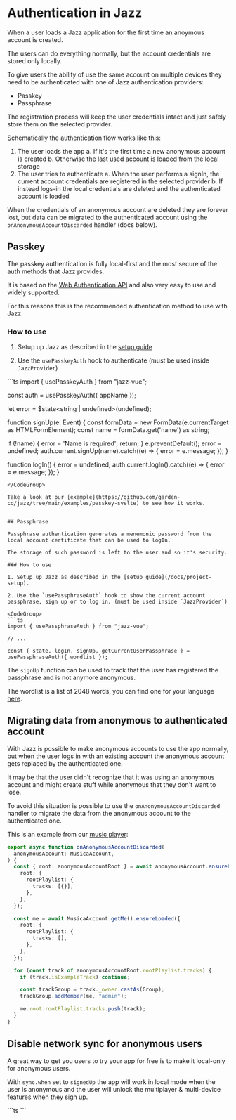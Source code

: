 

# Authentication in Jazz

When a user loads a Jazz application for the first time an anoymous account is created.

The users can do everything normally, but the account credentials are stored only locally.

To give users the ability of use the same account on multiple devices they need to be authenticated with
one of Jazz authentication providers:
- Passkey
- Passphrase

The registration process will keep the user credentials intact and just safely store them on the selected provider.

Schematically the authentication flow works like this:
1. The user loads the app
  a. If it's the first time a new anonymous account is created
  b. Otherwise the last used account is loaded from the local storage
2. The user tries to authenticate
  a. When the user performs a signIn, the current account credentials are registered in the selected provider
  b. If instead logs-in the local credentials are deleted and the authenticated account is loaded

When the credentials of an anonymous account are deleted they are forever lost, 
but data can be migrated to the authenticated account using the `onAnonymousAccountDiscarded` handler (docs below).

## Passkey

The passkey authentication is fully local-first and the most secure of the auth methods that Jazz provides.

It is based on the [Web Authentication API](https://developer.mozilla.org/en-US/docs/Web/API/Web_Authentication_API) and also very easy to use and widely supported.

For this reasons this is the recommended authentication method to use with Jazz.

### How to use

1. Setup up Jazz as described in the [setup guide](/docs/project-setup)

2. Use the `usePasskeyAuth` hook to authenticate (must be used inside `JazzProvider`)

<CodeGroup>
```ts
import { usePasskeyAuth } from "jazz-vue";

const auth = usePasskeyAuth({ appName });

let error = $state<string | undefined>(undefined);

function signUp(e: Event) {
  const formData = new FormData(e.currentTarget as HTMLFormElement);
  const name = formData.get('name') as string;

  if (!name) {
    error = 'Name is required';
    return;
  }
  e.preventDefault();
  error = undefined;
  auth.current.signUp(name).catch((e) => {
    error = e.message;
  });
}

function logIn() {
  error = undefined;
  auth.current.logIn().catch((e) => {
    error = e.message;
  });
}
```
</CodeGroup>

Take a look at our [example](https://github.com/garden-co/jazz/tree/main/examples/passkey-svelte) to see how it works.


## Passphrase

Passphrase authentication generates a menemonic password from the local account certificate that can be used to logIn.

The storage of such password is left to the user and so it's security.

### How to use

1. Setup up Jazz as described in the [setup guide](/docs/project-setup).

2. Use the `usePassphraseAuth` hook to show the current account passphrase, sign up or to log in. (must be used inside `JazzProvider`)

<CodeGroup>
```ts
import { usePassphraseAuth } from "jazz-vue";

// ...

const { state, logIn, signUp, getCurrentUserPassphrase } = usePassphraseAuth({ wordlist });
```
</CodeGroup>

The `signUp` function can be used to track that the user has registered the passphrase and is not anymore anonymous.

The wordlist is a list of 2048 words, you can find one for your language [here](https://github.com/bitcoinjs/bip39/tree/a7ecbfe2e60d0214ce17163d610cad9f7b23140c/src/wordlists).

## Migrating data from anonymous to authenticated account

With Jazz is possible to make anonymous accounts to use the app normally, but when the user logs in with an existing account the anonymous account gets replaced by the authenticated one.

It may be that the user didn't recognize that it was using an anonymous account and might create stuff while anonymous that they don't want to lose.

To avoid this situation is possible to use the `onAnonymousAccountDiscarded` handler to migrate the data from the anonymous account to the authenticated one.

This is an example from our [music player](https://github.com/garden-co/jazz/tree/main/examples/music-player):
<CodeGroup>
```ts
export async function onAnonymousAccountDiscarded(
  anonymousAccount: MusicaAccount,
) {
  const { root: anonymousAccountRoot } = await anonymousAccount.ensureLoaded({
    root: {
      rootPlaylist: {
        tracks: [{}],
      },
    },
  });

  const me = await MusicaAccount.getMe().ensureLoaded({
    root: {
      rootPlaylist: {
        tracks: [],
      },
    },
  });

  for (const track of anonymousAccountRoot.rootPlaylist.tracks) {
    if (track.isExampleTrack) continue;

    const trackGroup = track._owner.castAs(Group);
    trackGroup.addMember(me, "admin");

    me.root.rootPlaylist.tracks.push(track);
  }
}
```
</CodeGroup>

## Disable network sync for anonymous users

A great way to get you users to try your app for free is to make it local-only for anonymous users.

With `sync.when` set to `signedUp` the app will work in local mode when the user is anonymous and the user will unlock the multiplayer & multi-device features when they sign up.

<CodeGroup>
```ts
<JazzProvider
  sync={{
    peer: `wss://cloud.jazz.tools/?key=${apiKey}`,
     // This makes the app work in local mode when the user is anonymous
    when: "signedUp",
  }}
>
  <App />
</JazzProvider>
```
</CodeGroup>
